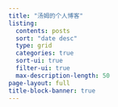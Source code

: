 ```yaml
---
title: "汤姆的个人博客"
listing:
  contents: posts
  sort: "date desc"
  type: grid
  categories: true
  sort-ui: true
  filter-ui: true
  max-description-length: 50
page-layout: full
title-block-banner: true
---
```



